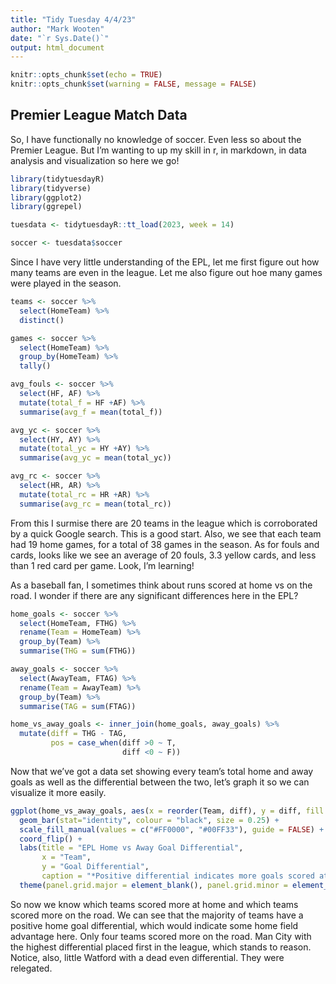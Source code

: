 ```yaml
---
title: "Tidy Tuesday 4/4/23"
author: "Mark Wooten"
date: "`r Sys.Date()`"
output: html_document
---
```


```r
knitr::opts_chunk$set(echo = TRUE)
knitr::opts_chunk$set(warning = FALSE, message = FALSE)
```

## Premier League Match Data
So, I have functionally no knowledge of soccer. Even less so about the Premier League. But I'm wanting to up my skill in r, in markdown, in data analysis and visualization so here we go! 


```r
library(tidytuesdayR)
library(tidyverse)
library(ggplot2)
library(ggrepel)

```


```r
tuesdata <- tidytuesdayR::tt_load(2023, week = 14)

soccer <- tuesdata$soccer

```

Since I have very little understanding of the EPL, let me first figure out how many teams are even in the league. Let me also figure out hoe many games were played in the season. 

```r
teams <- soccer %>%
  select(HomeTeam) %>%
  distinct()

games <- soccer %>%
  select(HomeTeam) %>%
  group_by(HomeTeam) %>%
  tally()

avg_fouls <- soccer %>%
  select(HF, AF) %>%
  mutate(total_f = HF +AF) %>%
  summarise(avg_f = mean(total_f))

avg_yc <- soccer %>%
  select(HY, AY) %>%
  mutate(total_yc = HY +AY) %>%
  summarise(avg_yc = mean(total_yc))

avg_rc <- soccer %>%
  select(HR, AR) %>%
  mutate(total_rc = HR +AR) %>%
  summarise(avg_rc = mean(total_rc))

```

From this I surmise there are 20 teams in the league which is corroborated by a quick Google search. This is a good start. Also, we see that each team had 19 home games, for a total of 38 games in the season. As for fouls and cards, looks like we see an average of 20 fouls, 3.3 yellow cards, and less than 1 red card per game. Look, I'm learning! 

As a baseball fan, I sometimes think about runs scored at home vs on the road. I wonder if there are any significant differences here in the EPL?

```r

home_goals <- soccer %>%
  select(HomeTeam, FTHG) %>%
  rename(Team = HomeTeam) %>%
  group_by(Team) %>%
  summarise(THG = sum(FTHG))

away_goals <- soccer %>%
  select(AwayTeam, FTAG) %>%
  rename(Team = AwayTeam) %>%
  group_by(Team) %>%
  summarise(TAG = sum(FTAG))

home_vs_away_goals <- inner_join(home_goals, away_goals) %>%
  mutate(diff = THG - TAG,
         pos = case_when(diff >0 ~ T,
                         diff <0 ~ F))
```

Now that we've got a data set showing every team's total home and away goals as well as the differential between the two, let's graph it so we can visualize it more easily. 

```r

ggplot(home_vs_away_goals, aes(x = reorder(Team, diff), y = diff, fill = pos))+
  geom_bar(stat="identity", colour = "black", size = 0.25) +
  scale_fill_manual(values = c("#FF0000", "#00FF33"), guide = FALSE) +
  coord_flip() +
  labs(title = "EPL Home vs Away Goal Differential",
       x = "Team",
       y = "Goal Differential",
       caption = "*Positive differential indicates more goals scored at home") +
  theme(panel.grid.major = element_blank(), panel.grid.minor = element_blank())


```

So now we know which teams scored more at home and which teams scored more on the road. We can see that the majority of teams have a positive home goal differential, which would indicate some home field advantage here. Only four teams scored more on the road. Man City with the highest differential placed first in the league, which stands to reason. Notice, also, little Watford with a dead even differential. They were relegated. 
